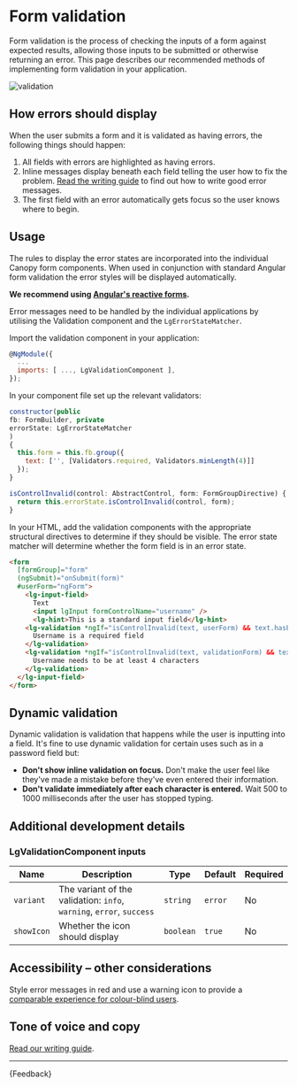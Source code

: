 
<Meta title="Components/Forms/Form validation/Guide" />

# Form validation

<p class="standfirst">Form validation is the process of checking the inputs of a form against expected results, allowing those inputs to be submitted or otherwise returning an error. This page describes our recommended methods of implementing form validation in your application.</p>

![validation](docs/forms/validation/validation.png)

## How errors should display

When the user submits a form and it is validated as having errors, the following things should happen:

1. All fields with errors are highlighted as having errors.
2. Inline messages display beneath each field telling the user how to fix the problem. [Read the writing guide](./?path=/docs/principles-writing--docs) to find out how to write good error messages.
3. The first field with an error automatically gets focus so the user knows where to begin.

## Usage

The rules to display the error states are incorporated into the individual Canopy form components. When used in conjunction with standard Angular form validation the error styles will be displayed automatically.

**We recommend using <a href="https://angular.io/guide/reactive-forms" target="_black">Angular's reactive forms</a>.**

Error messages need to be handled by the individual applications by utilising the Validation component and the `LgErrorStateMatcher`.

Import the validation component in your application:

```js
@NgModule({
  ...
  imports: [ ..., LgValidationComponent ],
});
```

In your component file set up the relevant validators:

```js
constructor(public
fb: FormBuilder, private
errorState: LgErrorStateMatcher
)
{
  this.form = this.fb.group({
    text: ['', [Validators.required, Validators.minLength(4)]]
  });
}

isControlInvalid(control: AbstractControl, form: FormGroupDirective) {
  return this.errorState.isControlInvalid(control, form);
}
```

In your HTML, add the validation components with the appropriate structural directives to determine if they should be visible. The error state matcher will determine whether the form field is in an error state.

```html
<form
  [formGroup]="form"
  (ngSubmit)="onSubmit(form)"
  #userForm="ngForm">
    <lg-input-field>
      Text
      <input lgInput formControlName="username" />
      <lg-hint>This is a standard input field</lg-hint>
    <lg-validation *ngIf="isControlInvalid(text, userForm) && text.hasError('required')">
      Username is a required field
    </lg-validation>
    <lg-validation *ngIf="isControlInvalid(text, validationForm) && text.hasError('minlength')">
      Username needs to be at least 4 characters
    </lg-validation>
  </lg-input-field>
</form>
```

## Dynamic validation

Dynamic validation is validation that happens while the user is inputting into a field. It's fine to use dynamic validation for certain uses such as in a password field but:

* **Don't show inline validation on focus.** Don't make the user feel like they've made a mistake before they've even entered their information.
* **Don't validate immediately after each character is entered.** Wait 500 to 1000 milliseconds after the user has stopped typing.

## Additional development details

### LgValidationComponent inputs

| Name       | Description                                                          | Type      | Default | Required |
|------------|----------------------------------------------------------------------|-----------|---------|----------|
| `variant`  | The variant of the validation: `info`, `warning`, `error`, `success` | `string`  | `error` | No       |
| `showIcon` | Whether the icon should display                                      | `boolean` | `true`  | No       |

## Accessibility – other considerations

Style error messages in red and use a warning icon to provide a <a href="https://developer.paciellogroup.com/blog/2018/01/inclusive-design-principle-provide-a-comparable-experience/" target="_blank">comparable experience for colour-blind users</a>.

## Tone of voice and copy

[Read our writing guide](./?path=/docs/principles-writing--docs).

***

<Markdown>
  {Feedback}
</Markdown>
